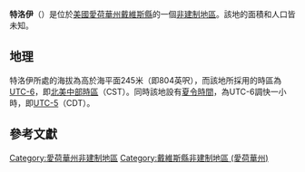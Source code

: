 {{noteTA
|G1=USState
|G2=地名
|G3=Unit
}}
{{Infobox settlement
|official_name            = 特洛伊
|native_name = Troy
|settlement_type          = [[非建制地區|非建制地區]]
|image_skyline            = 
|imagesize                = 
|image_map                = 
|mapsize                  = 
|pushpin_map              = USA Iowa
|pushpin_label            = 特洛伊
|pushpin_label_position   = top
|pushpin_map_caption      = 特洛伊在愛荷華州的位置
|subdivision_type         = [[世界政區索引|國家]]
|subdivision_type1        = [[美国州份|州份]]
|subdivision_type2        = [[愛荷華州行政区划|縣]]
|subdivision_name         = [[美国|美国]]
|subdivision_name1        = [[愛荷華州|愛荷華州]]
|subdivision_name2        = [[戴維斯縣_(愛荷華州)|戴維斯縣]]
|elevation_ft             = 804
|elevation_m              = 245
|area_total_km2           = 
|area_total_sq_mi         = 
|area_land_km2            = 
|area_land_sq_mi          = 
|area_water_km2           = 
|area_water_sq_mi         = 
|population_as_of         = 2010
|population_footnotes     = 
|population_total         = 
|population_metro         = 
|population_density_km2   = auto
|population_density_sq_mi = auto
|timezone                 = [[北美中部时区|北美中部时区]]
|utc_offset               = -6
|coordinates              = {{coord|40|44|55|N|92|12|10|W|display=inline,title}}
| coor_pinpoint           = 
| coordinates_footnotes   = 
|timezone_DST             = CDT
|utc_offset_DST           = -5
|postal_code_type         = [[美國郵區編號|郵區編號]]
|postal_code              = 
|area_code                = {{link-en|电话区号641|Area code 641|641}}
|blank_name = [[地名信息系统|GNIS ID]]
|blank_info = 462339<ref name="GNIS">{{cite gnis|462339|Troy}}</ref>
}}
'''特洛伊'''（{{lang-en|Troy}}）是位於[[美國|美國]][[愛荷華州|愛荷華州]][[戴維斯縣_(愛荷華州)|戴維斯縣]]的一個[[非建制地區|非建制地區]]。該地的面積和人口皆未知。

== 地理 ==
特洛伊所處的海拔為高於海平面245米（即804英呎），而該地所採用的時區為[[UTC-6|UTC-6]]，即[[北美中部時區|北美中部時區]]（CST）。同時該地設有[[夏令時間|夏令時間]]，為UTC-6調快一小時，即[[UTC-5|UTC-5]]（CDT）。

== 參考文獻 ==
{{reflist}}

{{戴維斯縣 (愛荷華州)}}

{{DEFAULTSORT:Troy}}
[[Category:愛荷華州非建制地區|Category:愛荷華州非建制地區]]
[[Category:戴維斯縣非建制地區_(愛荷華州)|Category:戴維斯縣非建制地區 (愛荷華州)]]

{{Iowa-geo-stub}}